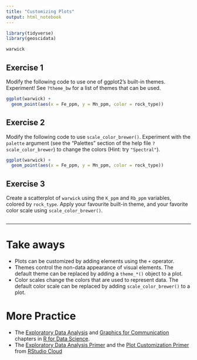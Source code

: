 ```yaml
---
title: "Customizing Plots"
output: html_notebook
---
```


```r
library(tidyverse)
library(geoscidata)
```

```r
warwick
```

## Exercise 1

Modify the following code to use one of ggplot2's built-in themes. Experiment! See `?theme_bw` for a list of themes that can be used.

```r
ggplot(warwick) + 
  geom_point(aes(x = Fe_ppm, y = Mn_ppm, color = rock_type))
```

## Exercise 2

Modify the following code to use `scale_color_brewer()`. Experiment with the `palette` argument (see the "Palettes" section of the help file `?scale_color_brewer`) to change the colors (Hint: try `"Spectral"`).

```r
ggplot(warwick) + 
  geom_point(aes(x = Fe_ppm, y = Mn_ppm, color = rock_type))
```

## Exercise 3

Create a scatterplot of `warwick` using the `K_ppm` and `Rb_ppm` variables, colored by `rock_type`. Apply your favourite built-in theme, and your favorite color scale using `scale_color_brewer()`.

```r

```

***

# Take aways

- Plots can be customized by adding elements using the `+` operator.
- Themes control the non-data appearance of visual elements. The default theme can be replaced by adding a `theme_*()` object to a plot.
- Color scales change the colors that are used to represent data. The default color scale can be replaced by adding `scale_color_brewer()` to a plot.

# More Practice

- The [Exploratory Data Analysis](https://r4ds.had.co.nz/exploratory-data-analysis.html) and [Graphics for Communication](https://r4ds.had.co.nz/graphics-for-communication.html) chapters in [R for Data Science](https://r4ds.had.co.nz/).
- The [Exploratory Data Analysis Primer](https://rstudio.cloud/learn/primers/3.1) and the [Plot Customization Primer](https://rstudio.cloud/learn/primers/3.8) from [RStudio Cloud](https://rstudio.cloud/)
